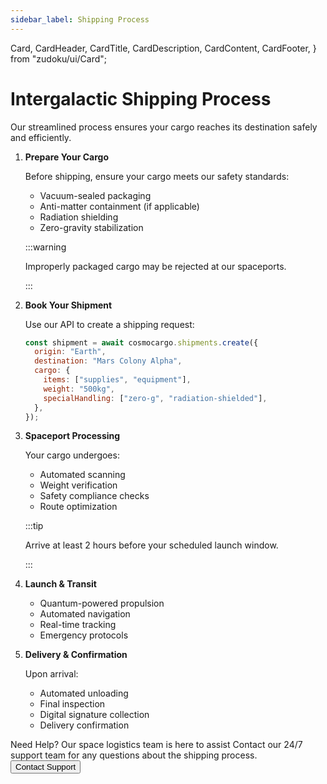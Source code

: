 ```yaml
---
sidebar_label: Shipping Process
---
```


  Card,
  CardHeader,
  CardTitle,
  CardDescription,
  CardContent,
  CardFooter,
} from "zudoku/ui/Card";

# Intergalactic Shipping Process

Our streamlined process ensures your cargo reaches its destination safely and efficiently.

<Stepper>

1. **Prepare Your Cargo**

   Before shipping, ensure your cargo meets our safety standards:
   - Vacuum-sealed packaging
   - Anti-matter containment (if applicable)
   - Radiation shielding
   - Zero-gravity stabilization

   :::warning

   Improperly packaged cargo may be rejected at our spaceports.

   :::

1. **Book Your Shipment**

   Use our API to create a shipping request:

   ```js
   const shipment = await cosmocargo.shipments.create({
     origin: "Earth",
     destination: "Mars Colony Alpha",
     cargo: {
       items: ["supplies", "equipment"],
       weight: "500kg",
       specialHandling: ["zero-g", "radiation-shielded"],
     },
   });
   ```

1. **Spaceport Processing**

   Your cargo undergoes:
   - Automated scanning
   - Weight verification
   - Safety compliance checks
   - Route optimization

   :::tip

   Arrive at least 2 hours before your scheduled launch window.

   :::

1. **Launch & Transit**
   - Quantum-powered propulsion
   - Automated navigation
   - Real-time tracking
   - Emergency protocols

1. **Delivery & Confirmation**

   Upon arrival:
   - Automated unloading
   - Final inspection
   - Digital signature collection
   - Delivery confirmation

</Stepper>

<Card className="not-prose">
  <CardHeader>
    <CardTitle>Need Help?</CardTitle>
    <CardDescription>
      <span>Our space logistics team is here to assist</span>
    </CardDescription>
  </CardHeader>
  <CardContent>
    Contact our 24/7 support team for any questions about the shipping process.
  </CardContent>
  <CardFooter>
    <Button>Contact Support</Button>
  </CardFooter>
</Card>
